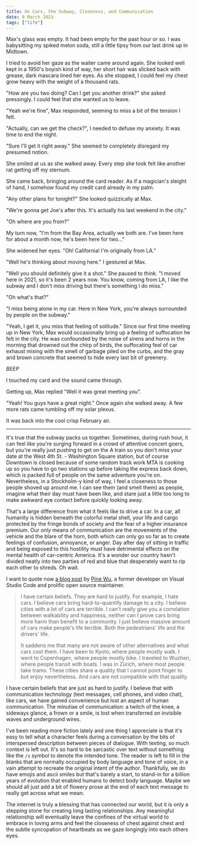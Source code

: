 ```yaml
---
title: On Cars, the Subway, Closeness, and Communication
date: 9 March 2023
tags: ["life"]
---
```


Max's glass was empty. It had been empty for the past hour or so.
I was babysitting my spiked melon soda, still a little tipsy from our last drink
up in Midtown.

I tried to avoid her gaze as the waiter came around again. She looked well
kept in a 1950's boyish kind of way, her short hair was slicked back with grease, dark mascara lined
her eyes. As she stopped, I could feel my chest grow heavy with the weight of a thousand rats.

"How are you two doing? Can I get you another drink?" she asked pressingly.
I could feel that she wanted us to leave.

"Yeah we're fine", Max responded, seeming to miss a bit of the tension I felt.

"Actually, can we get the check?", I needed to defuse my anxiety.
It was time to end the night.

"Sure I'll get it right away." She seemed to completely disregard my presumed notion.

She smiled at us as she walked away. Every step she took felt like another
rat getting off my sternum.

She came back, bringing around the card reader.
As if a magician's sleight of hand, I somehow found my credit card already in my palm.

"Any other plans for tonight?" She looked quizzically at Max.

"We're gonna get Joe's after this. It's actually his last weekend in the city."

"Oh where are you from?"

My turn now, "I'm from the Bay Area, actually we both are. I've been here for
about a month now, he's been here for two..."

She widened her eyes. "Oh! California! I'm originally from LA."

"Well he's thinking about moving here." I gestured at Max.

"Well you should definitely give it a shot." She paused to think.
"I moved here in 2021, so it's been 2 years now. You know, coming from LA, I like
the subway and I don't miss driving but there's something I do miss."

"Oh what's that?"

"I miss being alone in my car. Here in New York, you're always surrounded by people
on the subway."

"Yeah, I get it, you miss that feeling of solitude." Since our first time meeting
up in New York, Max would occasionally bring up a feeling of suffocation he felt in the city.
He was confounded by the noise of sirens and horns in the morning that drowned out
the chirp of birds, the suffocating feel of car exhaust mixing with the smell of garbage piled on the curbs, and
the gray and brown concrete that seemed to hide every last bit of greenery.

_BEEP_

I touched my card and the sound came through.

Getting up, Max replied "Well it was great meeting you".

"Yeah! You guys have a great night." Once again she walked away. A few more
rats came tumbling off my solar plexus.

It was back into the cool crisp February air.

---

It's true that the subway packs us together. Sometimes, during rush hour, it can
feel like you're surging forward in a crowd of attentive concert goers,
but you're really just pushing to get on the A train so you don't miss
your date at the West 4th St. - Washington Square station, but of course Downtown is
closed because of some random track work MTA is cooking up so you have to go
two stations up before taking the express back down, which is packed full of people
on the same adventure you're on.
Nevertheless, in a Stockholm-y kind of way, I feel a closeness to those people shoved up around me.
I can see them (and smell them) as people, imagine what their day must have been like, and stare just
a little too long to make awkward eye contact before quickly looking away.

That's a large difference from what it feels like to drive a car.
In a car, all humanity is hidden beneath the colorful metal shell, your life and cargo
protected by the fringe bonds of society and the fear of a higher insurance premium.
Our only means of communication are the movements of the vehicle and the blare of
the horn, both which can only go so far as to create feelings of confusion, annoyance, or anger.
Day after day of sitting in traffic and being exposed to this hostility must have
detrimental effects on the mental health of car-centric America.
It's a wonder our country hasn't divided neatly into two parties of red and blue that desperately want
to rip each other to shreds. Oh wait.

I want to quote now [a blog post](https://blog.matsu.io/on-leaving#why-leave) by [Pine Wu](https://blog.matsu.io/about), 
a former developer on Visual Studio Code and prolific open source maintainer.

> I have certain beliefs. They are hard to justify. For example, I hate cars.
> I believe cars bring hard-to-quantify damage to a city.
> I believe cities with a lot of cars are terrible.
> I can't really give you a correlation between walkability and happiness, neither can I prove cars bring more harm than benefit to a community.
> I just believe massive amount of cars make people's life terrible. Both the pedestrians' life and the drivers' life.
>
> It saddens me that many are not aware of other alternatives and what cars cost them.
> I have been to Kyoto, where people mostly walk.
> I went to Copenhagen, where people mostly bike.
> I traveled to Wuzhen, where people transit with boats.
> I was in Zürich, where most people take trams.
> These cities share a quality that I cannot point finger to but enjoy nevertheless.
> And cars are not compatible with that quality.

I have certain beliefs that are just as hard to justify.
I believe that with communication technology (text messages, cell phones, and video chat), like cars, 
we have gained convenience but lost an aspect of human communication.
The minutiae of communication: a twitch of the knee, a sideways glance, a frown or a smile, is lost 
when transferred on invisible waves and underground wires.

I've been reading more fiction lately and one thing I appreciate is that it's easy
to tell what a character feels during a conversation by the bits of interspersed 
description between pieces of dialogue. With texting, so much context is left out.
It's so hard to be sarcastic over text without something like the `/s` symbol to 
denote the intended tone. The reader is left to fill in the blanks that are
normally occupied by body language and tone of voice, in a vain attempt to
recreate the original intent of the author.
Thankfully, we do have emojis and ascii smiles but that's barely a start, to stand-in for a billion years
of evolution that enabled humans to detect body language.
Maybe we should all just add a bit of flowery prose at the end of each text message
to really get across what we mean.

The internet is truly a blessing that has connected our world, but it is 
only a stepping stone for creating long lasting relationships.
Any meaningful relationship will eventually leave the confines of the virtual world
to embrace in loving arms and feel the closeness of chest against chest and 
the subtle syncopation of heartbeats as we gaze longingly into each others eyes.
